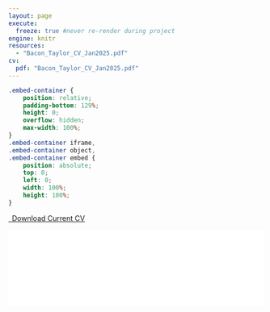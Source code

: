 ```yaml
---
layout: page
execute: 
  freeze: true #never re-render during project
engine: knitr
resources:
  - "Bacon_Taylor_CV_Jan2025.pdf"
cv:
  pdf: "Bacon_Taylor_CV_Jan2025.pdf"
---
```


```css
.embed-container {
    position: relative;
    padding-bottom: 129%;
    height: 0;
    overflow: hidden;
    max-width: 100%;
}
.embed-container iframe,
.embed-container object,
.embed-container embed {
    position: absolute;
    top: 0;
    left: 0;
    width: 100%;
    height: 100%;
}
```

```{=html}
<p class="text-center">
    <a class="btn btn-primary btn-lg cv-download" href="`r rmarkdown::metadata$cv$pdf`" target="_blank">
        <i class="fa-solid fa-file-arrow-down"></i>&ensp;Download Current CV
    </a>
</p>

<div class="embed-container">
    <iframe src="`r rmarkdown::metadata$cv$pdf`#toolbar=0" style="border: 0.5px; width: 100%;"></iframe>
</div>
```
